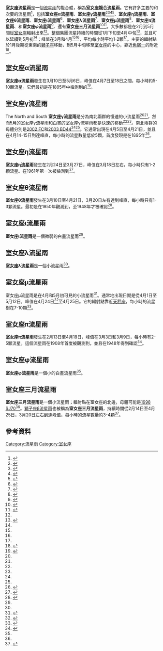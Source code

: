 '''室女座流星雨'''是一個[[流星雨|流星雨]]的複合體，稱為'''室女座複合流星雨'''。它有許多主要的和次要的流星雨<ref name="complex">{{cite web|url=http://meteorshowersonline.com/showers/virginid_complex.html|title=The Virginids Complex|publisher=Meteor Showers Online|pages=1|accessdate=2008-08-05|archive-url=https://web.archive.org/web/20081120190444/http://meteorshowersonline.com/showers/virginid_complex.html|archive-date=2008-11-20|dead-url=yes}}</ref>，包括'''室女座α流星雨'''、'''室女座γ流星雨'''<ref name="gamma1">{{cite web|url=http://www.astro.amu.edu.pl/~jopek/MDC2007/Roje/pojedynczy_obiekt.php?kodstrumienia=134&colecimy=0|title=North Gamma Virginids|last=Jopek|first=T.J.|date=Nov 15, 2007|publisher=IAU Meteor Data Center|accessdate=2008-08-07|deadurl=yes|archiveurl=https://web.archive.org/web/20110614170520/http://www.astro.amu.edu.pl/~jopek/MDC2007/Roje/pojedynczy_obiekt.php?kodstrumienia=134&colecimy=0|archivedate=2011-06-14}}</ref><ref name="gamma2">{{cite web|url=http://www.astro.amu.edu.pl/~jopek/MDC2007/Roje/pojedynczy_obiekt.php?kodstrumienia=135&colecimy=0|title=South Gamma Virginids|last=Jopek|first=T.J.|date=Nov 15, 2007|publisher=IAU Meteor Data Center|accessdate=2008-08-07|deadurl=yes|archiveurl=https://web.archive.org/web/20110614170612/http://www.astro.amu.edu.pl/~jopek/MDC2007/Roje/pojedynczy_obiekt.php?kodstrumienia=135&colecimy=0|archivedate=2011-06-14}}</ref><ref name="gamma3">{{cite web|url=http://www.astro.amu.edu.pl/~jopek/MDC2007/Roje/pojedynczy_obiekt.php?kodstrumienia=148&colecimy=0|title=May Gamma Virginids|last=Jopek|first=T.J.|date=Nov 15, 2007|publisher=IAU Meteor Data Center|accessdate=2008-08-07|deadurl=yes|archiveurl=https://web.archive.org/web/20110614170653/http://www.astro.amu.edu.pl/~jopek/MDC2007/Roje/pojedynczy_obiekt.php?kodstrumienia=148&colecimy=0|archivedate=2011-06-14}}</ref><ref name="gamma4">{{cite web|url=http://www.astro.amu.edu.pl/~jopek/MDC2007/Roje/pojedynczy_obiekt.php?kodstrumienia=223&colecimy=0|title=Dayt. Gamma Virginids|last=Jopek|first=T.J.|date=Nov 15, 2007|publisher=IAU Meteor Data Center|accessdate=2008-08-07|deadurl=yes|archiveurl=https://web.archive.org/web/20110614170804/http://www.astro.amu.edu.pl/~jopek/MDC2007/Roje/pojedynczy_obiekt.php?kodstrumienia=223&colecimy=0|archivedate=2011-06-14}}</ref>、'''室女座η流星雨'''、'''室女座θ流星雨'''、'''室女座ι流星雨'''<ref name="iota">{{cite web|url=http://www.astro.amu.edu.pl/~jopek/MDC2007/Roje/pojedynczy_obiekt.php?kodstrumienia=251&colecimy=0|title=Iota Virginids|last=Jopek|first=T. J.|date=Nov 15, 2007|publisher=IAU Meteor Data Center|accessdate=2008-08-07|deadurl=yes|archiveurl=https://web.archive.org/web/20110614170904/http://www.astro.amu.edu.pl/~jopek/MDC2007/Roje/pojedynczy_obiekt.php?kodstrumienia=251&colecimy=0|archivedate=2011-06-14}}</ref>、'''室女座λ流星雨'''<ref name="lambda">{{cite web|url=http://www.astro.amu.edu.pl/~jopek/MDC2007/Roje/pojedynczy_obiekt.php?kodstrumienia=49&colecimy=2|title=Lambda Virginids|last=Jopek|first=T. J.|date=Nov 15, 2007|publisher=IAU Meteor Data Center|accessdate=2008-08-07|deadurl=yes|archiveurl=https://web.archive.org/web/20110614170924/http://www.astro.amu.edu.pl/~jopek/MDC2007/Roje/pojedynczy_obiekt.php?kodstrumienia=49&colecimy=2|archivedate=2011-06-14}}</ref>、'''室女座μ流星雨'''<ref>{{cite web|url=http://www.astro.amu.edu.pl/~jopek/MDC2007/Roje/pojedynczy_obiekt.php?kodstrumienia=47&colecimy=0|title=Mu Virginids|last=Jopek|first=T. J.|date=Nov 15, 2007|publisher=IAU Meteor Data Center|accessdate=2008-08-07|deadurl=yes|archiveurl=https://web.archive.org/web/20110614170941/http://www.astro.amu.edu.pl/~jopek/MDC2007/Roje/pojedynczy_obiekt.php?kodstrumienia=47&colecimy=0|archivedate=2011-06-14}}</ref>、'''室女座π流星雨'''、和'''室女座φ流星雨'''<ref name="psi">{{cite web|title=Psi Virginids|url=http://www.astro.amu.edu.pl/~jopek/MDC2007/Roje/pojedynczy_obiekt.php?kodstrumienia=240&colecimy=0|last=Jopek|first=T. J.|date=Nov 15, 2007|publisher=IAU Meteor Data Center|accessdate=2008-08-07|deadurl=yes|archiveurl=https://web.archive.org/web/20110614171022/http://www.astro.amu.edu.pl/~jopek/MDC2007/Roje/pojedynczy_obiekt.php?kodstrumienia=240&colecimy=0|archivedate=2011-06-14}}</ref>、還有'''室女座三月流星雨'''<ref name="march">{{cite web|title=Northern<!--[sic]--> March Virginids|url=http://www.astro.amu.edu.pl/~jopek/MDC2007/Roje/pojedynczy_obiekt.php?kodstrumienia=123&colecimy=0|last=Jopek|first=T. J.|date=Nov 15, 2007|publisher=IAU Meteor Data Center|accessdate=2008-08-07|deadurl=yes|archiveurl=https://web.archive.org/web/20110614171104/http://www.astro.amu.edu.pl/~jopek/MDC2007/Roje/pojedynczy_obiekt.php?kodstrumienia=123&colecimy=0|archivedate=2011-06-14}}</ref><ref>{{cite web|title=South. March Virginids|url=http://www.astro.amu.edu.pl/~jopek/MDC2007/Roje/pojedynczy_obiekt.php?kodstrumienia=124&colecimy=0|last=Jopek|first=T. J.|date=Nov 15, 2007|publisher=IAU Meteor Data Center|accessdate=2008-08-07|deadurl=yes|archiveurl=https://web.archive.org/web/20110614171110/http://www.astro.amu.edu.pl/~jopek/MDC2007/Roje/pojedynczy_obiekt.php?kodstrumienia=124&colecimy=0|archivedate=2011-06-14}}</ref>。大多數都是在2月到5月間從[[室女座|室女座]]輻射出來<ref name="complex"/>。整個集團流星持續的時間從1月下旬至4月中旬<ref name="pop">{{cite web|url=http://www.popastro.com/sections/meteor/meteor-activity.htm|title=SPA Meteor Section|year=2006|publisher=Pop astro|pages=1|accessdate=2008-08-05|deadurl=yes|archiveurl=https://web.archive.org/web/20080509163726/http://www.popastro.com/sections/meteor/meteor-activity.htm|archivedate=2008-05-09}}</ref>，並且可以延續到5月初<ref name="complex"/>；峰值在3月和4月<ref name="complex"/><ref name="pop"/>，平均每小時平均1-2顆<ref name="pop"/>。主要的[[輻射點|輻射點]]於1月後期從東南的[[獅子座|獅子座]]移動，到5月中旬移至[[室女座|室女座]]的中心，靠近[[角宿一|角宿一]]的附近<ref>{{cite web|url=http://www.nightskyinfo.com/maps_images/html/shower1_map.htm|title=Virginids Radiant Position|publisher=nightskyinfo.com|pages=1|accessdate=2008-08-05|archive-date=2008-08-04|archive-url=https://web.archive.org/web/20080804012641/http://www.nightskyinfo.com/maps_images/html/shower1_map.htm|dead-url=yes}}</ref>。

== 室女座α流星雨 ==
'''室女座α流星雨'''發生在3月10日至5月6日，峰值在4月7日至18日之間，每小時約5-10顆流星。它們最初是在1895年中檢測到的<ref>{{cite web|url=http://meteorshowersonline.com/showers/alpha_virginids.html|title=Alpha Virginids|publisher=Meteor Showers Online|pages=1|accessdate=2008-08-05|archive-url=https://web.archive.org/web/20080827202359/http://meteorshowersonline.com/showers/alpha_virginids.html|archive-date=2008-08-27|dead-url=yes}}</ref>。

== 室女座γ流星雨 ==
The North and South '''室女座γ流星雨'''是分為南北兩群的慢速的小流星雨<ref name="gamma1"/><ref name="gamma2"/>，然而5月的室女座γ流星雨和白晝的室女座γ流星雨都是快速的移動<ref name="gamma3"/><ref name="gamma4"/>。南北兩群的母體分別是[[2002_FC|2002 FC]]和[[2003_BD44|2003 BD44]]<ref name="gamma1"/><ref name="gamma2"/>。它通常出現在4月5日至4月21日，並且在4月14-15日到達峰直，每小時的流星數量低於5顆。首度發現是在1895年<ref>{{cite web|url=http://meteorshowersonline.com/showers/gamma_virginids.html|title=Gamma Virginids|publisher=Meteor Showers Online|accessdate=2008-08-07|archive-url=https://web.archive.org/web/20080827201148/http://meteorshowersonline.com/showers/gamma_virginids.html|archive-date=2008-08-27|dead-url=yes}}</ref>。

== 室女座η流星雨 ==
'''室女座η流星雨'''發生在2月24日至3月27日，峰值在3月18日左右，每小時只有1-2顆流星。在1961年第一次被檢測到<ref>{{cite web|url=http://meteorshowersonline.com/showers/eta_virginids.html|title=Eta Virginids|publisher=Meteor Showers Online|pages=1|accessdate=2008-08-05|archive-url=https://web.archive.org/web/20080807161455/http://meteorshowersonline.com/showers/eta_virginids.html|archive-date=2008-08-07|dead-url=yes}}</ref>。

== 室女座θ流星雨 ==
'''室女座θ流星雨'''發生在3月10日至4月21日，3月20日左有達到峰直，每小時只有1-3顆流星。最初是在1850年觀測到，至1948年才被確認<ref>{{cite web|url=http://meteorshowersonline.com/showers/theta_virginids.html|title=Theta Virginids|publisher=Meteor Showers Online|pages=1|accessdate=2008-08-05|archive-url=https://web.archive.org/web/20080807160910/http://meteorshowersonline.com/showers/theta_virginids.html|archive-date=2008-08-07|dead-url=yes}}</ref>。

== 室女座ι流星雨 ==
'''室女座ι流星雨'''是一個微弱的白晝流星雨<ref name="iota"/>。

== 室女座λ流星雨 ==
'''室女座λ流星雨'''是一個小流星雨<ref name="lambda"/>。

== 室女座μ流星雨 ==
室女座μ流星雨是在4月和5月初可見的小流星雨<ref>{{cite web|url=http://www.meteorobs.org/maillist/msg21552.html|title=(meteorbs) NAMN Notes: May 2001|last=Davis|first=Mark|date=3 May 2001|publisher=meteorbs|accessdate=2008-08-07|deadurl=yes|archiveurl=https://web.archive.org/web/20080516093352/http://www.meteorobs.org/maillist/msg21552.html|archivedate=2008-05-16}}</ref>。通常地出現日期是從4月1日至5月12日，峰值在4月24日<ref>{{cite web|url=http://www.imo.net/files/data/vmdb/vmdbrad.txt|title=meteor shower list|publisher=International Meteor Organization|accessdate=2008-08-07|archive-date=2009-05-30|archive-url=https://web.archive.org/web/20090530150420/http://www.imo.net/files/data/vmdb/vmdbrad.txt|dead-url=no}}</ref>至4月25日。它的輻射點靠近[[天秤座|天秤座]]，每小時的流星樹在7-10顆<ref>{{cite web|url=http://www.projectpluto.com/gloss/help_17.htm|title=glossary|publisher=Project Pluto|accessdate=2008-08-07|archive-date=2008-11-19|archive-url=https://web.archive.org/web/20081119091117/http://www.projectpluto.com/gloss/help_17.htm|dead-url=no}}</ref>。

== 室女座π流星雨 ==
'''室女座π流星雨'''發生在2月13日至4月18日，峰值在3月3日和3月9日，每小時有2-5顆流星。這個流星雨在1908年首度被觀測到，並且在1948年得到確認<ref>{{cite web|url=http://meteorshowersonline.com/showers/pi_virginids.html|title=Pi Virginids|publisher=Meteor Showers Online|pages=1|accessdate=2008-08-05|archive-url=https://web.archive.org/web/20080807161559/http://meteorshowersonline.com/showers/pi_virginids.html|archive-date=2008-08-07|dead-url=yes}}</ref>。

== 室女座φ流星雨 ==
'''室女座φ流星雨'''是一個小的白晝流星雨<ref name="psi"/>。

== 室女座三月流星雨 ==
'''室女座三月流星雨'''是一個小流星雨；輻射點在室女座的北邊，母體可能是[[1998_SJ70|1998 SJ70]]<ref name="march"/>{{dead link|date=March 2014}}。[[獅子座β流星雨|獅子座β流星雨]]也被稱為'''室女座三月流星雨'''，持續時間從2月14日至4月25日，3月20日左右到達峰值，每小時的流星數量約3-4顆<ref>{{cite web|url=http://meteorshowersonline.com/showers/beta_leonids.html|title=Beta Leonids|publisher=Meteor Showers Online|accessdate=2008-08-07|archive-url=https://web.archive.org/web/20080516071922/http://meteorshowersonline.com/showers/beta_leonids.html|archive-date=2008-05-16|dead-url=yes}}</ref>。

== 參考資料 ==
<references/>

{{流星雨}}

[[Category:流星雨|Category:流星雨]]
[[Category:室女座|Category:室女座]]
